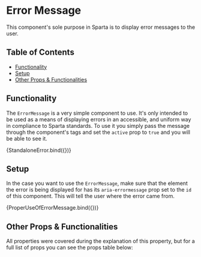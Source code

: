


<Meta title="Layout/Error Message" component={ErrorMessage} />

# Error Message

This component's sole purpose in Sparta is to display error messages to the user.

## Table of Contents

-   [Functionality](#functionality)
-   [Setup](#setup)
-   [Other Props & Functionalities](#other-props--functionalities)

## Functionality

The `ErrorMessage` is a very simple component to use. It's only intended to be used as a means of
displaying errors in an accessible, and uniform way in compliance to Sparta standards. To use it
you simply pass the message through the component's tags and set the `active` prop to `true` and
you will be able to see it.

<Canvas>
    <Story
        name="Standalone Error"
        args={{ id: 'error-message', active: true, children: 'I am an error' }}
    >
        {StandaloneError.bind({})}
    </Story>
</Canvas>

## Setup

In the case you want to use the `ErrorMessage`, make sure that the element the error is being 
displayed for has its `aria-errormessage` prop set to the `id` of this component. This will tell
the user where the error came from.

<Canvas>
    <Story
        name="Proper use of Error Messages"
        args={{ id: 'error-message', active: true, children: 'I a loading error' }}
    >
        {ProperUseOfErrorMessage.bind({})}
    </Story>
</Canvas>

## Other Props & Functionalities

All properties were covered during the explanation of this property, but for a full list of props
you can see the props table below:

<ArgsTable of={ErrorMessage} />
